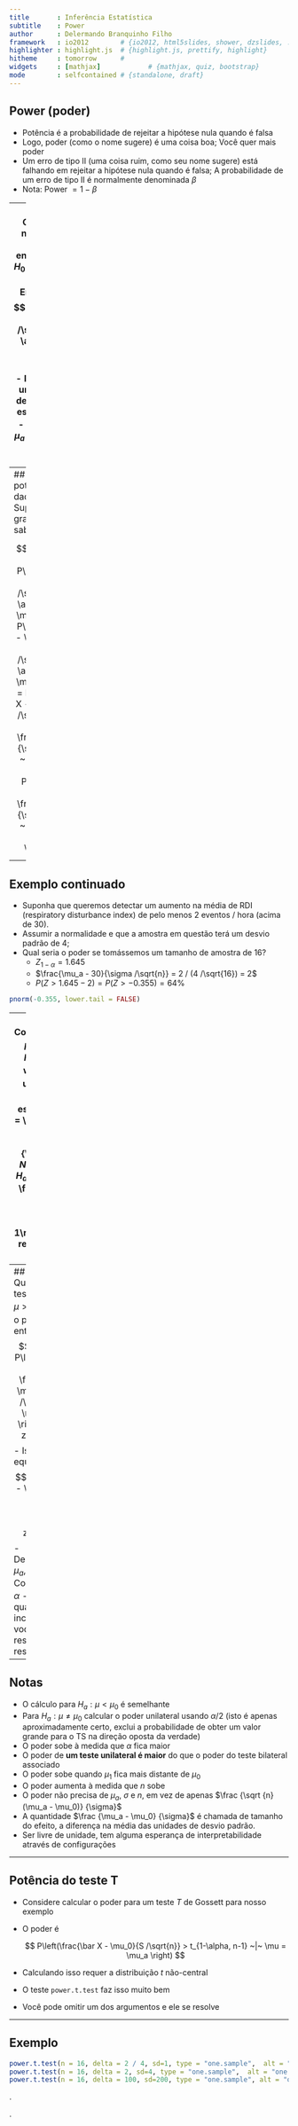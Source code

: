 ```yaml
---
title       : Inferência Estatística
subtitle    : Power
author      : Delermando Branquinho Filho
framework   : io2012        # {io2012, html5slides, shower, dzslides, ...}
highlighter : highlight.js  # {highlight.js, prettify, highlight}
hitheme     : tomorrow      # 
widgets     : [mathjax]            # {mathjax, quiz, bootstrap}
mode        : selfcontained # {standalone, draft}
---
```





## Power (poder)
- Potência é a probabilidade de rejeitar a hipótese nula quando é falsa
- Logo, poder (como o nome sugere) é uma coisa boa; Você quer mais poder
- Um erro de tipo II (uma coisa ruim, como seu nome sugere) está falhando em rejeitar a hipótese nula quando é falsa; A probabilidade de um erro de tipo II é normalmente denominada $\beta$
- Nota: Power $=1-\beta$

---
## Notas
- Consideremos nosso exemplo anterior envolvendo RDI
- $H_0: \mu = 30$ versus $H_a: \mu> 30$
- Então o poder é
$$P\left(\frac{\bar X - 30}{s /\sqrt{n}} > t_{1-\alpha,n-1} ~|~ \mu = \mu_a \right)$$
- Note que esta é uma função que depende do valor específico de $\mu_a$!
- Observe como $\mu_a$ se aproxima $30$ o poder se aproxima $\alpha$


---
## Calculando a potência para dados gaussianos
Suponha que $n$ é grande e que sabemos $\sigma$

$$
\begin{align}
1 -\beta & = 
P\left(\frac{\bar X - 30}{\sigma /\sqrt{n}} > z_{1-\alpha} ~|~ \mu = \mu_a \right)\\
& = P\left(\frac{\bar X - \mu_a + \mu_a - 30}{\sigma /\sqrt{n}} > z_{1-\alpha} ~|~ \mu = \mu_a \right)\\ \\
& = P\left(\frac{\bar X - \mu_a}{\sigma /\sqrt{n}} > z_{1-\alpha} - \frac{\mu_a - 30}{\sigma /\sqrt{n}} ~|~ \mu = \mu_a \right)\\ \\
& = P\left(Z > z_{1-\alpha} - \frac{\mu_a - 30}{\sigma /\sqrt{n}} ~|~ \mu = \mu_a \right)\\ \\
\end{align}
$$

---

## Exemplo continuado
- Suponha que queremos detectar um aumento na média de RDI (respiratory disturbance index) de pelo menos 2 eventos / hora (acima de 30).
- Assumir a normalidade e que a amostra em questão terá um desvio padrão de $4$;
- Qual seria o poder se tomássemos um tamanho de amostra de $16$?
  - $Z_{1-\alpha} = 1.645$ 
  - $\frac{\mu_a - 30}{\sigma /\sqrt{n}} = 2 / (4 /\sqrt{16}) = 2$ 
  - $P(Z > 1.645 - 2) = P(Z > -0.355) = 64\%$
  
```r
pnorm(-0.355, lower.tail = FALSE)
```

---
## Nota
- Considere $H_0 : \mu = \mu_0$ and $H_a : \mu > \mu_0$ with $\mu = \mu_a$ under $H_a$.
- Sob $H_0$ a estatística $Z = \frac{\sqrt{n}(\bar X - \mu_0)}{\sigma}$ is $N(0, 1)$
- Sob $H_a$ $Z$ é $N\left( \frac{\sqrt{n}(\mu_a - \mu_0)}{\sigma}, 1\right)$
- Nós rejeitamos se $Z > Z_{1-\alpha}$

```r
sigma <- 10; mu_0 = 0; mu_a = 2; n <- 100; alpha = .05
plot(c(-3, 6),c(0, dnorm(0)), type = "n", frame = FALSE, xlab = "Z value", ylab = "")
xvals <- seq(-3, 6, length = 1000)
lines(xvals, dnorm(xvals), type = "l", lwd = 3)
lines(xvals, dnorm(xvals, mean = sqrt(n) * (mu_a - mu_0) / sigma), lwd =3)
abline(v = qnorm(1 - alpha))
```


---
## Questão
- Quando testamos $H_a : \mu > \mu_0$, avisa se o poder é $1 - \beta$, então 
$$1 - \beta = P\left(Z > z_{1-\alpha} - \frac{\mu_a - \mu_0}{\sigma /\sqrt{n}} ~|~ \mu = \mu_a \right) = P(Z > z_{\beta})$$
- Isto produz a equação
$$z_{1-\alpha} - \frac{\sqrt{n}(\mu_a - \mu_0)}{\sigma} = z_{\beta}$$
- Desconhecidos: $\mu_a$, $\sigma$, $n$, $\beta$
- Conhecidos: $\mu_0$, $\alpha$
- Especifique qualquer das 3 incógnitas e você pode resolver para o restante

---

## Notas
- O cálculo para $H_a: \mu <\mu_0$ é semelhante
- Para $H_a: \mu \neq \mu_0$ calcular o poder unilateral usando $\alpha /2$ (isto é apenas aproximadamente certo, exclui a probabilidade de obter um valor grande para o TS  na direção oposta da verdade)
- O poder sobe à medida que $\alpha$ fica maior 
- O poder de **um teste unilateral é maior** do que o poder do teste bilateral associado
- O poder sobe quando $\mu_1$ fica mais distante de $\mu_0$
- O poder aumenta à medida que $n$ sobe
- O poder não precisa de $\mu_a$, $\sigma$ e $n$, em vez de apenas $\frac {\sqrt {n} (\mu_a - \mu_0)} {\sigma}$
- A quantidade $\frac {\mu_a - \mu_0} {\sigma}$ é chamada de tamanho do efeito, a diferença na média das unidades de desvio padrão.
- Ser livre de unidade, tem alguma esperança de interpretabilidade através de configurações

---

## Potência do teste T
- Considere calcular o poder para um teste $T$ de Gossett para nosso exemplo
- O poder é

  $$
  P\left(\frac{\bar X - \mu_0}{S /\sqrt{n}} > t_{1-\alpha, n-1} ~|~ \mu = \mu_a \right)
  $$

- Calculando isso requer a distribuição $t$ não-central
- O teste `power.t.test` faz isso muito bem
- Você pode omitir um dos argumentos e ele se resolve

---
## Exemplo

```r
power.t.test(n = 16, delta = 2 / 4, sd=1, type = "one.sample",  alt = "one.sided")$power
power.t.test(n = 16, delta = 2, sd=4, type = "one.sample",  alt = "one.sided")$power
power.t.test(n = 16, delta = 100, sd=200, type = "one.sample", alt = "one.sided")$power
```



.

.